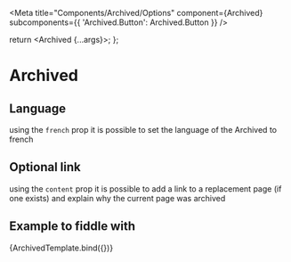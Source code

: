 

<Meta
  title="Components/Archived/Options"
  component={Archived}
  subcomponents={{ 'Archived.Button': Archived.Button }}
/>

  return <Archived {...args}></Archived>;
};

# Archived

## Language

using the `french` prop it is possible to set the language of the Archived to french

## Optional link

using the `content` prop it is possible to add a link to a replacement page (if one exists) and explain why the current page was archived

## Example to fiddle with

<Canvas>
  <Story name="Default" args={{ french: true, content: 'This is the content' }}>
    {ArchivedTemplate.bind({})}
  </Story>
</Canvas>

